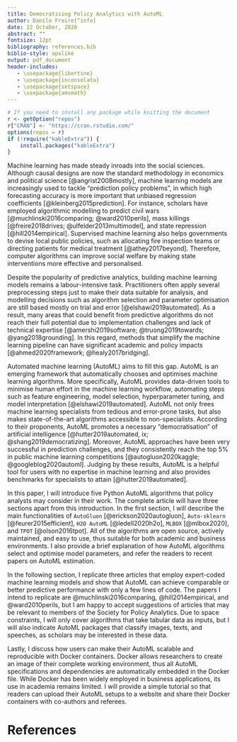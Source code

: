 ```yaml
---
title: Democratising Policy Analytics with AutoML
author: Danilo Freire[^info]
date: 22 October, 2020
abstract: ""
fontsize: 12pt
bibliography: references.bib
biblio-style: apalike
output: pdf_document
header-includes:
   - \usepackage{libertine}
   - \usepackage{inconsolata}
   - \usepackage{setspace}
   - \usepackage{amsmath}
---
```


```r
# If you need to install any package while knitting the document
r <- getOption("repos")
r["CRAN"] <- "https://cran.rstudio.com/"
options(repos = r)
if (!require("kableExtra")) {
    install.packages("kableExtra")
}
```

[^info]: Independent researcher,
[danilofreire@gmail.com](mailto:danilofreire@gmail.com),
<https://danilofreire.github.io>.

\doublespacing

Machine learning has made steady inroads into the social sciences. Although
causal designs are now the standard methodology in economics and political
science [@angrist2008mostly], machine learning models are increasingly used to
tackle "prediction policy problems", in which high forecasting accuracy is more
important that unbiased regression coefficients [@kleinberg2015prediction]. For
instance, scholars have employed algorithmic modelling to predict civil wars
[@muchlinski2016comparing; @ward2010perils], mass killings [@freire2018drives;
@ulfelder2013multimodel], and state repression [@hill2014empirical]. Supervised
machine learning also helps governments to devise local public policies, such
as allocating fire inspection teams or directing patients for medical treatment
[@athey2017beyond]. Therefore, computer algorithms can improve social welfare
by making state interventions more effective and personalised.

Despite the popularity of predictive analytics, building machine learning
models remains a labour-intensive task. Practitioners often apply several
preprocessing steps just to make their data suitable for analysis, and
modelling decisions such as algorithm selection and parameter optimisation are
still based mostly on trial and error [@elshawi2019automated]. As a result,
many areas that could benefit from predictive algorithms do not reach their
full potential due to implementation challenges and lack of technical expertise
[@amershi2019software; @truong2019towards; @yang2018grounding]. In this regard,
methods that simplify the machine learning pipeline can have significant
academic and policy impacts [@ahmed2020framework; @healy2017bridging].

Automated machine learning (AutoML) aims to fill this gap. AutoML is an
emerging framework that automatically chooses and optimises machine learning
algorithms. More specifically, AutoML provides data-driven tools to minimise
human effort in the machine learning workflow, automating steps such as feature
engineering, model selection, hyperparameter tuning, and model interpretation
[@elshawi2019automated]. AutoML not only frees machine learning specialists
from tedious and error-prone tasks, but also makes state-of-the-art algorithms
accessible to non-specialists. According to their proponents, AutoML promotes a
necessary "democratisation" of artificial intelligence [@hutter2019automated,
ix; @shang2019democratizing]. Moreover, AutoML approaches have been very
successful in prediction challenges, and they consistently reach the top 5% in
public machine learning competitions [@autogluon2020kaggle; @googleblog2020automl].
Judging by these results, AutoML is a helpful tool for users with no expertise
in machine learning and also provides benchmarks for specialists to attain
[@hutter2019automated].

In this paper, I will introduce five Python AutoML algorithms that policy
analysts may consider in their work. The complete article will have three
sections apart from this introduction. In the first section, I will describe
the main functionalities of `AutoGluon` [@erickson2020autogluon],
`Auto-sklearn` [@feurer2015efficient], `H2O AutoML` [@ledell2020h2o], `MLBOX`
[@mlbox2020], and `TPOT` [@olson2016tpot]. All of the algorithms are open
source, actively maintained, and easy to use, thus suitable for both academic
and business environments. I also provide a brief explanation of how AutoML
algorithms select and optimise model parameters, and refer the readers to
recent papers on AutoML estimation.

In the following section, I replicate three articles that employ expert-coded
machine learning models and show that AutoML can achieve comparable or better
predictive performance with only a few lines of code. The papers I intend to
replicate are @muchlinski2016comparing, @hill2014empirical, and
@ward2010perils, but I am happy to accept suggestions of articles that may be
relevant to members of the Society for Policy Analytics. Due to space
constraints, I will only cover algorithms that take tabular data as inputs, but
I will also indicate AutoML packages that classify images, texts, and speeches,
as scholars may be interested in these data.

Lastly, I discuss how users can make their AutoML scalable and reproducible
with Docker containers. Docker allows researchers to create an image of their
complete working environment, thus all AutoML specifications and dependencies
are automatically embedded in the Docker file. While Docker has been widely
employed in business applications, its use in academia remains limited. I will
provide a simple tutorial so that readers can upload their AutoML setups to a
website and share their Docker containers with co-authors and referees.

# References
